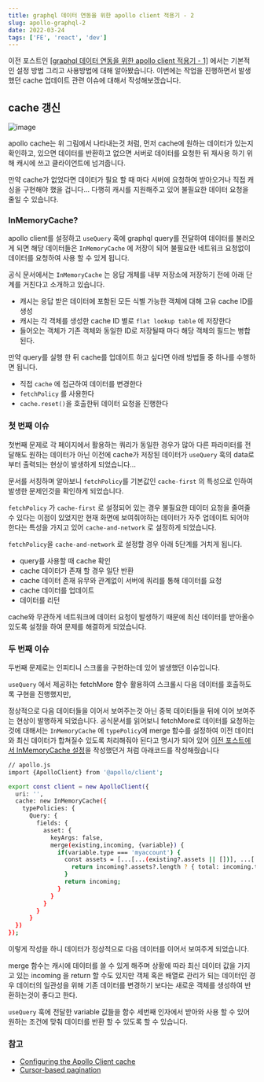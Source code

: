 ```yaml
---
title: graphql 데이터 연동을 위한 apollo client 적용기 - 2
slug: apollo-graphql-2
date: 2022-03-24
tags: ['FE', 'react', 'dev']
---
```


이전 포스트인 [[graphql 데이터 연동을 위한 apollo client 적용기 - 1]](https://dantechblog.gatsbyjs.io/posts/apollo-graphql) 에서는 기본적인 설정 방법 그리고 사용방법에 대해 알아봤습니다. 이번에는 작업을 진행하면서 발생했던 cache 업데이트 관련 이슈에 대해서 작성해보겠습니다.

## cache 갱신

![image](https://user-images.githubusercontent.com/30601503/159941600-f34d1ad7-3fde-4a38-a1bc-8eb22924122c.png)

apollo cache는 위 그림에서 나타내는것 처럼, 먼저 cache에 원하는 데이터가 있는지 확인하고, 있으면 데이터를 반환하고 없으면 서버로 데이터를 요청한 뒤
재사용 하기 위해 캐시에 쓰고 클라이언트에 넘겨줍니다.

만약 cache가 없었다면 데이터가 필요 할 때 마다 서버에 요청하여 받아오거나 직접 캐싱을 구현해야 했을 겁니다... 다행히 캐시를 지원해주고 있어 불필요한 데이터 요청을 줄일 수 있습니다.

### InMemoryCache?

apollo client를 설정하고 `useQuery` 훅에 graphql query를 전달하여 데이터를 불러오게 되면 해당 데이터들은 `InMemoryCache` 에 저장이 되어 불필요한 네트워크 요청없이 데이터를 요청하여 사용 할 수 있게 됩니다.

공식 문서에서는 `InMemoryCache` 는 응답 개체를 내부 저장소에 저장하기 전에 아래 단계를 거친다고 소개하고 있습니다.

- 캐시는 응답 받은 데이터에 포함된 모든 식별 가능한 객체에 대해 고유 cache ID를 생성
- 캐시는 각 객체를 생성한 cache ID 별로 `flat lookup table` 에 저장한다
- 들어오는 객체가 기존 객체와 동일한 ID로 저장될때 마다 해당 객체의 필드는 병합된다.

만약 query를 실행 한 뒤 cache를 업데이트 하고 싶다면 아래 방법들 중 하나를 수행하면 됩니다.

- 직접 `cache` 에 접근하여 데이터를 변경한다
- `fetchPolicy` 를 사용한다
- `cache.reset()`을 호출한뒤 데이터 요청을 진행한다

### 첫 번째 이슈

첫번째 문제로 각 페이지에서 활용하는 쿼리가 동일한 경우가 많아 다른 파라미터를 전달해도 원하는 데이터가 아닌 이전에 cache가 저장된 데이터가 `useQuery` 훅의 data로 부터 출력되는 현상이 발생하게 되었습니다...

문서를 서칭하며 알아보니 `fetchPolicy`를 기본값인 `cache-first` 의 특성으로 인하여 발생한 문제인것을 확인하게 되었습니다.

`fetchPolicy` 가 `cache-first` 로 설정되어 있는 경우 불필요한 데이터 요청을 줄여줄수 있다는 이점이 있었지만 현재 화면에 보여줘야하는 데이터가 자주 업데이트 되어야 한다는 특성을 가지고 있어 `cache-and-network` 로 설정하게 되었습니다.

`fetchPolicy`을 `cache-and-network` 로 설정할 경우 아래 5단계를 거치게 됩니다.

- query를 사용할 때 cache 확인
- cache 데이터가 존재 할 경우 일단 반환
- cache 데이터 존재 유무와 관계없이 서버에 쿼리를 통해 데이터를 요청
- cache 데이터를 업데이트
- 데이터를 리턴

cache와 무관하게 네트워크에 데이터 요청이 발생하기 때문에 최신 데이터를 받아올수 있도록 설정을 하여 문제를 해결하게 되었습니다.

### 두 번째 이슈

두번째 문제로는 인피티니 스크롤을 구현하는데 있어 발생했던 이슈입니다.

`useQuery` 에서 제공하는 fetchMore 함수 활용하여 스크롤시 다음 데이터를 호출하도록 구현을 진행했지만,

정상적으로 다음 데이터들을 이어서 보여주는것 아닌 중복 데이터들을 뒤에 이어 보여주는 현상이 발행하게 되었습니다. 공식문서를 읽어보니 fetchMore로 데이터를 요청하는 것에 대해서는 `InMemoryCache` 에 `typePolicy`에 merge 함수를 설정하여 이전 데이터와 최신 데이터가 합쳐질수 있도록 처리해줘야 된다고 명시가 되어 있어 [이전 포스트에서 InMemoryCache 설정](https://dantechblog.gatsbyjs.io/posts/apollo-graphql)을 작성했던거 처럼 아래코드를 작성해줬습니다

```bash
// apollo.js
import {ApolloClient} from '@apollo/client';

export const client = new ApolloClient({
  uri: '',
  cache: new InMemoryCache({
    typePolicies: {
      Query: {
        fields: {
          asset: {
            keyArgs: false,
            merge(existing,incoming, {variable}) {
              if(variable.type === 'myaccount') {
                const assets = [...[...(existing?.assets || [])], ...[...(incoming?.assets || [])]];
                  return incoming?.assets?.length ? { total: incoming.total, assets } : existing;
                }
                return incoming;
              }
            }
          }
        }
      }
  })
});
```

이렇게 작성을 하니 데이터가 정상적으로 다음 데이터를 이어서 보여주게 되었습니다.

merge 함수는 캐시에 데이터를 쓸 수 있게 해주며 상황에 따라 최신 데이터 값을 가지고 있는 incoming 을 return 할 수도 있지만 객체 혹은 배열로 관리가 되는 데이터인 경우 데이터의 일관성을 위해 기존 데이터를 변경하기 보다는 새로운 객체를 생성하여 반환하는것이 좋다고 한다.

`useQuery` 훅에 전달한 variable 값들을 함수 세번째 인자에서 받아와 사용 할 수 있어 원하는 조건에 맞춰 데이터를 반환 할 수 있도록 할 수 있습니다.

### 참고

- [Configuring the Apollo Client cache](https://www.apollographql.com/docs/react/caching/cache-configuration/)
- [Cursor-based pagination](https://www.apollographql.com/docs/react/pagination/cursor-based)
